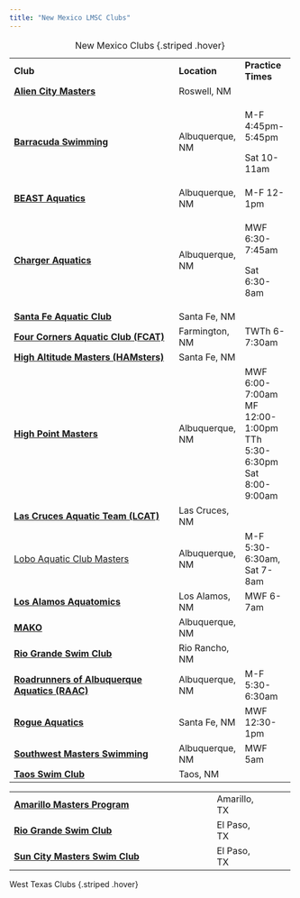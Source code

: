 ```yaml
---
title: "New Mexico LMSC Clubs"
---
```


+------------------------------------------------------------------------------------------------------------+-------------------+----------------------------+
| **Club**                                                                                                   | **Location**      | **Practice Times**         |
+------------------------------------------------------------------------------------------------------------+-------------------+----------------------------+
| [**Alien City Masters**](https://www.usms.org/clubs/alien-city-masters)                                    | Roswell, NM       |                            |
+------------------------------------------------------------------------------------------------------------+-------------------+----------------------------+
| [**Barracuda Swimming**](https://www.usms.org/clubs/barracuda-swimming)                                    | Albuquerque, NM   | M-F 4:45pm-5:45pm          |
|                                                                                                            |                   |                            |
|                                                                                                            |                   | Sat 10-11am                |
+------------------------------------------------------------------------------------------------------------+-------------------+----------------------------+
| [**BEAST Aquatics**](https://www.gomotionapp.com/team/nmslfzf/page/training-groups/masters)                | Albuquerque, NM   | M-F 12-1pm                 |
+------------------------------------------------------------------------------------------------------------+-------------------+----------------------------+
| [**Charger Aquatics**](https://www.gomotionapp.com/team/nmca/page/masters)                                 | Albuquerque, NM   | MWF 6:30-7:45am            |
|                                                                                                            |                   |                            |
|                                                                                                            |                   | Sat 6:30-8am               |
+------------------------------------------------------------------------------------------------------------+-------------------+----------------------------+
| [**Santa Fe Aquatic Club**](https://www.gomotionapp.com/team/nmsfac/page/masters-program)                  | Santa Fe, NM      |                            |
+------------------------------------------------------------------------------------------------------------+-------------------+----------------------------+
| [**Four Corners Aquatic Club (FCAT)**](https://www.gomotionapp.com/team/nmsfca/page/home)                  | Farmington, NM    | TWTh 6-7:30am              |
+------------------------------------------------------------------------------------------------------------+-------------------+----------------------------+
| [**High Altitude Masters (HAMsters)**](https://highaltitudemasters.org/)                                   | Santa Fe, NM      |                            |
+------------------------------------------------------------------------------------------------------------+-------------------+----------------------------+
| [**High Point Masters**](https://www.usms.org/clubs/highpoint-masters)                                     | Albuquerque, NM   | MWF 6:00-7:00am\           |
|                                                                                                            |                   | MF 12:00-1:00pm\           |
|                                                                                                            |                   | TTh 5:30-6:30pm\           |
|                                                                                                            |                   | Sat 8:00-9:00am            |
+------------------------------------------------------------------------------------------------------------+-------------------+----------------------------+
| [**Las Cruces Aquatic Team (LCAT)**](https://www.gomotionapp.com/team/nmslcat/page/home)                   | Las Cruces, NM    |                            |
+------------------------------------------------------------------------------------------------------------+-------------------+----------------------------+
| [Lobo Aquatic Club Masters](https://www.gomotionapp.com/team/nmlac/page/groups/masters)                    | Albuquerque, NM   | M-F 5:30-6:30am, Sat 7-8am |
+------------------------------------------------------------------------------------------------------------+-------------------+----------------------------+
| [**Los Alamos Aquatomics**](https://www.gomotionapp.com/team/nmlaa/page/home)                              | Los Alamos, NM    | MWF 6-7am                  |
+------------------------------------------------------------------------------------------------------------+-------------------+----------------------------+
| [**MAKO**](https://www.gomotionapp.com/team/nmstar/page/masters)                                           | Albuquerque, NM   |                            |
+------------------------------------------------------------------------------------------------------------+-------------------+----------------------------+
| [**Rio Grande Swim Club**](https://www.usms.org/clubs/rio-grande-swim-club-871)                            | Rio Rancho, NM    |                            |
+------------------------------------------------------------------------------------------------------------+-------------------+----------------------------+
| [**Roadrunners of Albuquerque Aquatics (RAAC)**](https://www.gomotionapp.com/team/nmvast/page/custom-page) | Albuquerque, NM   | M-F 5:30-6:30am            |
+------------------------------------------------------------------------------------------------------------+-------------------+----------------------------+
| [**Rogue Aquatics**](https://www.usms.org/clubs/rogue-masters)                                             | Santa Fe, NM      | MWF 12:30-1pm              |
+------------------------------------------------------------------------------------------------------------+-------------------+----------------------------+
| [**Southwest Masters Swimming**](https://www.usms.org/clubs/southwest-multi-sport-3113)                    | Albuquerque, NM   | MWF 5am                    |
+------------------------------------------------------------------------------------------------------------+-------------------+----------------------------+
| [**Taos Swim Club**](https://www.gomotionapp.com/team/nmtsc/page/adultsmasters-program)                    | Taos, NM          |                            |
+------------------------------------------------------------------------------------------------------------+-------------------+----------------------------+

: New Mexico Clubs {.striped .hover}

+-------------------------------------------------------------------------------------------+-------------------+--------------+
| [**Amarillo Masters Program**](https://www.usms.org/clubs/amarillo-masters-program-1217)  | Amarillo, TX      |              |
+-------------------------------------------------------------------------------------------+-------------------+--------------+
| [**Rio Grande Swim Club**](https://www.usms.org/clubs/rio-grande-swim-club-871)           | El Paso, TX       |              |
+-------------------------------------------------------------------------------------------+-------------------+--------------+
| [**Sun City Masters Swim Club**](https://suncityswimming.com/sun-city-masters-swim-club/) | El Paso, TX       |              |
+-------------------------------------------------------------------------------------------+-------------------+--------------+

West Texas Clubs {.striped .hover}

